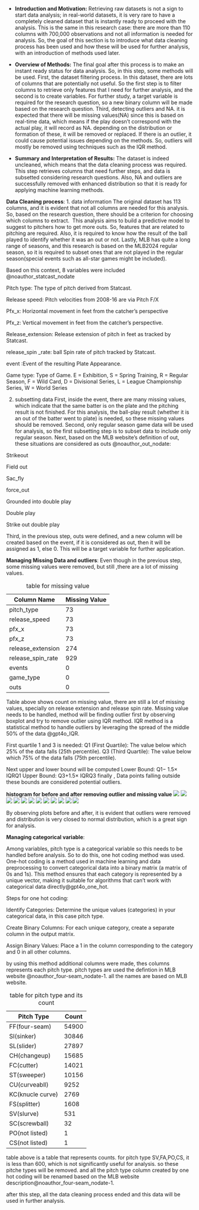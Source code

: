 
- **Introduction and Motivation:** 
Retrieving raw datasets is not a sign to start data analysis; in real-world datasets, it is very rare to have a completely cleaned dataset that is instantly ready to proceed with the analysis. This is the same in this research case: there are more than 110 columns with 700,000 observations and not all information is needed for analysis. So, the goal of this section is to introduce what data cleaning process has been used and how these will be used for further analysis, with an introduction of methods used later. 


- **Overview of Methods:** 
The final goal after this process is to make an instant ready status for data analysis. So, in this step, some methods will be used. First, the dataset filtering process. In this dataset, there are lots of columns that are potentially not useful. So the first step is to filter columns to retrieve only features that I need for further analysis, and the second is to create variables. For further study, a target variable is required for the research question, so a new binary column will be made based on the research question. Third, detecting outliers and NA. it is expected that there will be missing values(NA) since this is based on real-time data, which means if the play doesn’t correspond with the actual play, it will record as NA. depending on the distribution or formation of these, it will be removed or replaced. If there is an outlier, it could cause potential issues depending on the methods. So, outliers will mostly be removed using techniques such as the IQR method. 


- **Summary and Interpretation of Results:**
The dataset is indeed uncleaned, which means that the data cleaning process was required. This step retrieves columns that need further steps, and data is subsetted considering research questions. Also, NA and outliers are successfully removed with enhanced distribution so that it is ready for applying machine learning methods. 



**Data Cleaning process**:
1. data information
The original dataset has 113 columns, and it is evident that not all columns are needed for this analysis. So, based on the research question, there should be a criterion for choosing which columns to extract. 
This analysis aims to build a predictive model to suggest to pitchers how to get more outs. So, features that are related to pitching are required. Also, it is required to know how the result of the ball played to identify whether it was an out or not. Lastly, MLB has quite a long range of seasons, and this research is based on the MLB2024 regular season, so it is required to subset ones that are not played in the regular season(special events such as all-star games might be included). 

Based on this context, 8 variables were included
@noauthor_statcast_nodate

Pitch type: The type of pitch derived from Statcast.


Release speed: Pitch velocities from 2008-16 are via Pitch F/X


Pfx_x: Horizontal movement in feet from the catcher's perspective


Pfx_z: Vertical movement in feet from the catcher's perspective.


Release_extension: Release extension of pitch in feet as tracked by Statcast.


release_spin _rate:  ball Spin rate of pitch tracked by Statcast.


event :Event of the resulting Plate Appearance. 


Game type: Type of Game. E = Exhibition, S = Spring Training, R = Regular Season, F = Wild Card, D = Divisional Series, L = League Championship Series, W = World Series

2. subsetting data 
First, inside the event, there are many missing values, which indicate that the same batter is on the plate and the pitching result is not finished. For this analysis, the ball-play result (whether it is an out of the batter went to plate) is needed, so these missing values should be removed. 
Second, only regular season game data will be used for analysis, so the first subsetting step is to subset data to include only regular season. 
Next, based on the MLB website’s definition of out, these situations are considered as outs @noauthor_out_nodate:

Strikeout 

Field out 

Sac_fly

force_out 

Grounded into double play

Double play

Strike out double play

Third, in the previous step, outs were defined, and a new column will be created based on the event, if it is considered as out, then it will be assigned as 1, else 0. This will be a target variable for further application. 


**Managing Missing Data and outliers**:
Even though in the previous step, some missing values were removed, but still ,there are a lot of missing values. 


| Column Name       |   Missing Value  |
|-------------------|------------------|
| pitch_type        | 73               |
| release_speed     | 73               |
| pfx_x             | 73               |
| pfx_z             | 73               |
| release_extension | 274              |
| release_spin_rate | 929              |
| events            | 0                |
| game_type         | 0                |
| outs              | 0                |
: table for  missing value 

Table above shows count on missing value, there are still a lot of missing values, specially on release extension and release spin  rate. Missing value needs to be handled, method will be finding outlier first by observing boxplot and try to remove outlier using IQR method. 
IQR method is a statistical method to handle outliers by leveraging the spread of the middle 50% of the data @gpt4o_IQR.  

First quartile 1 and 3 is needed:
Q1 (First Quartile): The value below which 25% of the data falls (25th percentile).
Q3 (Third Quartile): The value below which 75% of the data falls (75th percentile).

Next upper and lower  bound will be computed
Lower Bound: Q1− 1.5× IQRQ1 
Upper Bound: Q3+1.5× IQRQ3 
finally , Data points falling outside these bounds are considered potential outliers.

**histogram for before and after removing outlier and missing value**
![](/5000_plots/output.png)
![](/5000_plots/outpu2.png)
![](/5000_plots/output3.png)
![](/5000_plots/output4.png)
![](/5000_plots/output5.png)
![](/5000_plots/output6.png)
![](/5000_plots/output7.png)
![](/5000_plots/output8.png)
![](/5000_plots/output9.png)
![](/5000_plots/output10.png)
![](/5000_plots/output11.png)
![](/5000_plots/output12.png)

By observing plots before and after, it is evident that outliers were removed and distribution is very closed to normal distribution, which is a great sign for analysis.

**Managing categorical variable**:

Among variables, pitch type is a categorical variable so this needs to be handled before analysis. So to do this, one hot coding method was used.
One-hot coding is a method used in machine learning and data preprocessing to convert categorical data into a binary matrix (a matrix of 0s and 1s). This method ensures that each category is represented by a unique vector, making it suitable for algorithms that can’t work with categorical data directly@gpt4o_one_hot.

Steps for one hot coding:

Identify Categories:
Determine the unique values (categories) in your categorical data, in this case pitch type.

Create Binary Columns:
For each unique category, create a separate column in the output matrix.

Assign Binary Values:
Place a 1 in the column corresponding to the category and 0 in all other columns.

by using this method additional columns were made, thes columns represents each pitch type.
pitch types are used the defintion in MLB website @noauthor_four-seam_nodate-1. all the names are based on MLB website.

| Pitch Type      | Count   |
|-----------------|---------|
| FF(four-seam)   |54900    |
| SI(sinker)      | 30846   |
| SL(slider)      | 27897   |
| CH(changeup)    | 15685   |
| FC(cutter)      | 14021   |
| ST(sweeper)     | 10156   |
| CU(curveabll)   | 9252    |
| KC(knucle curve)| 2769    |
| FS(splitter)    | 1608    |
| SV(slurve)      | 531     |
| SC(screwball)   | 32      |
| PO(not listed)  | 1       |
| CS(not listed)  | 1       |
: table for pitch type and its count

table above is a table that represents counts. for pitch type SV,FA,PO,CS, it is less than 600, which is not significantly useful
for analysis. so these pitche types will be removed. and all the pitch type column created by one hot coding will be renamed
based on the MLB website description@noauthor_four-seam_nodate-1.

after this step, all the data cleaning process ended and this data will be used in further analysis.